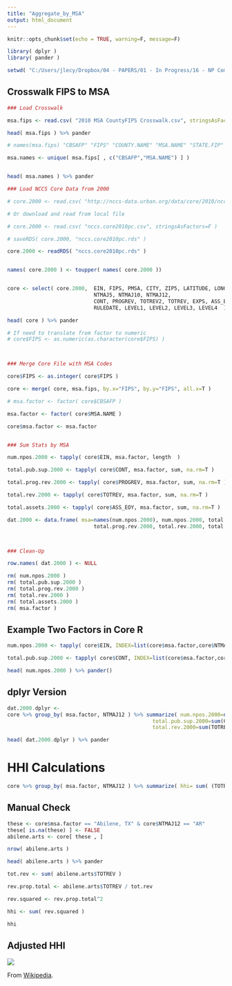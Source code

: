 ```yaml
---
title: "Aggregate_by_MSA"
output: html_document
---
```


```r
knitr::opts_chunk$set(echo = TRUE, warning=F, message=F)
```



```r

library( dplyr )
library( pander )

setwd( "C:/Users/jlecy/Dropbox/04 - PAPERS/01 - In Progress/16 - NP Competition in Changing Markets/Practice With MSA Files" )
```




## Crosswalk FIPS to MSA

```r

### Load Crosswalk

msa.fips <- read.csv( "2010 MSA CountyFIPS Crosswalk.csv", stringsAsFactors=F )

head( msa.fips ) %>% pander

# names(msa.fips) "CBSAFP" "FIPS" "COUNTY.NAME" "MSA.NAME" "STATE.FIP"

msa.names <- unique( msa.fips[ , c("CBSAFP","MSA.NAME") ] )


head( msa.names ) %>% pander
```


```r


### Load NCCS Core Data from 2000

# core.2000 <- read.csv( "http://nccs-data.urban.org/data/core/2010/nccs.core2010pc.csv", stringsAsFactors=F )

# Or download and read from local file

# core.2000 <- read.csv( "nccs.core2010pc.csv", stringsAsFactors=F )

# saveRDS( core.2000, "nccs.core2010pc.rds" )

core.2000 <- readRDS( "nccs.core2010pc.rds" )


names( core.2000 ) <- toupper( names( core.2000 ))


core <- select( core.2000,  EIN, FIPS, PMSA, CITY, ZIP5, LATITUDE, LONGITUDE,
                            NTMAJ5, NTMAJ10, NTMAJ12,
                            CONT, PROGREV, TOTREV2, TOTREV, EXPS, ASS_EOY, 
                            RULEDATE, LEVEL1, LEVEL2, LEVEL3, LEVEL4  )

head( core ) %>% pander

# If need to translate from factor to numeric 
# core$FIPS <- as.numeric(as.character(core$FIPS) )



### Merge Core File with MSA Codes

core$FIPS <- as.integer( core$FIPS )

core <- merge( core, msa.fips, by.x="FIPS", by.y="FIPS", all.x=T )

# msa.factor <- factor( core$CBSAFP )

msa.factor <- factor( core$MSA.NAME )

core$msa.factor <- msa.factor


### Sum Stats by MSA

num.npos.2000 <- tapply( core$EIN, msa.factor, length  )

total.pub.sup.2000 <- tapply( core$CONT, msa.factor, sum, na.rm=T )

total.prog.rev.2000 <- tapply( core$PROGREV, msa.factor, sum, na.rm=T )

total.rev.2000 <- tapply( core$TOTREV, msa.factor, sum, na.rm=T )

total.assets.2000 <- tapply( core$ASS_EOY, msa.factor, sum, na.rm=T )

dat.2000 <- data.frame( msa=names(num.npos.2000), num.npos.2000, total.pub.sup.2000, 
                            total.prog.rev.2000, total.rev.2000, total.assets.2000 ) 



### Clean-Up

row.names( dat.2000 ) <- NULL

rm( num.npos.2000 )
rm( total.pub.sup.2000 )
rm( total.prog.rev.2000 )
rm( total.rev.2000 )
rm( total.assets.2000 )
rm( msa.factor )

```

## Example Two Factors in Core R

```r

num.npos.2000 <- tapply( core$EIN, INDEX=list(core$msa.factor,core$NTMAJ12), length  )

total.pub.sup.2000 <- tapply( core$CONT, INDEX=list(core$msa.factor,core$NTMAJ12), sum, na.rm=T )

head( num.npos.2000 ) %>% pander()

```





## dplyr Version


```r


dat.2000.dplyr <- 
core %>% group_by( msa.factor, NTMAJ12 ) %>% summarize( num.npos.2000=n(),
                                               total.pub.sup.2000=sum(CONT),
                                               total.rev.2000=sum(TOTREV) )

head( dat.2000.dplyr ) %>% pander

```


# HHI Calculations

```r

core %>% group_by( msa.factor, NTMAJ12 ) %>% summarize( hhi= sum( (TOTREV / sum(TOTREV))^2 ) )

```

## Manual Check 

```r

these <- core$msa.factor == "Abilene, TX" & core$NTMAJ12 == "AR"
these[ is.na(these) ] <- FALSE
abilene.arts <- core[ these , ]

nrow( abilene.arts )

head( abilene.arts ) %>% pander

tot.rev <- sum( abilene.arts$TOTREV )

rev.prop.total <- abilene.arts$TOTREV / tot.rev 

rev.squared <- rev.prop.total^2

hhi <- sum( rev.squared )

hhi

```


## Adjusted HHI

![](adj_hhi.svg)

From [Wikipedia](https://en.wikipedia.org/wiki/Herfindahl_index).